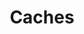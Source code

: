 ---
title: Caches
icon: "memory"
description: 'Create a private Redis Cache using Gravity Stack'
---
